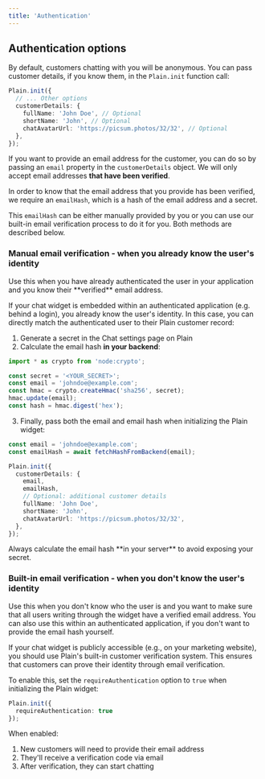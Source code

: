 ```yaml
---
title: 'Authentication'
---
```

## Authentication options

By default, customers chatting with you will be anonymous. You can pass customer details, if you know them, in the `Plain.init` function call:

```typescript
Plain.init({
  // ... Other options
  customerDetails: {
    fullName: 'John Doe', // Optional
    shortName: 'John', // Optional
    chatAvatarUrl: 'https://picsum.photos/32/32', // Optional
  },
});
```

If you want to provide an email address for the customer, you can do so by passing an `email` property in the `customerDetails` object. We will only accept email addresses **that have been verified**.

In order to know that the email address that you provide has been verified, we require an `emailHash`, which is a hash of the email address and a secret.

This `emailHash` can be either manually provided by you or you can use our built-in email verification process to do it for you. Both methods are described below.

### Manual email verification - when you already know the user's identity

<Note>
Use this when you have already authenticated the user in your application and you know their **verified** email address.
</Note>

If your chat widget is embedded within an authenticated application (e.g. behind a login), you already know the user's identity. In this case, you can directly match the authenticated user to their Plain customer record:

1. Generate a secret in the Chat settings page on Plain
2. Calculate the email hash **in your backend**:

```typescript
import * as crypto from 'node:crypto';

const secret = '<YOUR_SECRET>';
const email = 'johndoe@example.com';
const hmac = crypto.createHmac('sha256', secret);
hmac.update(email);
const hash = hmac.digest('hex');
```

3. Finally, pass both the email and email hash when initializing the Plain widget:

```typescript
const email = 'johndoe@example.com';
const emailHash = await fetchHashFromBackend(email);

Plain.init({
  customerDetails: {
    email,
    emailHash,
    // Optional: additional customer details
    fullName: 'John Doe',
    shortName: 'John',
    chatAvatarUrl: 'https://picsum.photos/32/32',
  },
});
```

<Warning>
Always calculate the email hash **in your server** to avoid exposing your secret.
</Warning>

### Built-in email verification - when you don't know the user's identity

<Note>
Use this when you don't know who the user is and you want to make sure that all users writing through the widget have a verified email address. You can also use this within an authenticated application, if you don't want to provide the email hash yourself.
</Note>

If your chat widget is publicly accessible (e.g., on your marketing website), you should use Plain's built-in customer verification system. This ensures that customers can prove their identity through email verification.

To enable this, set the `requireAuthentication` option to `true` when initializing the Plain widget:

```typescript
Plain.init({
  requireAuthentication: true
});
```

When enabled:
1. New customers will need to provide their email address
2. They'll receive a verification code via email
3. After verification, they can start chatting